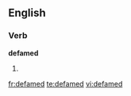 
==English==

===Verb===
'''defamed'''

# {{past of|[[defame]]}}

[[fr:defamed]]
[[te:defamed]]
[[vi:defamed]]